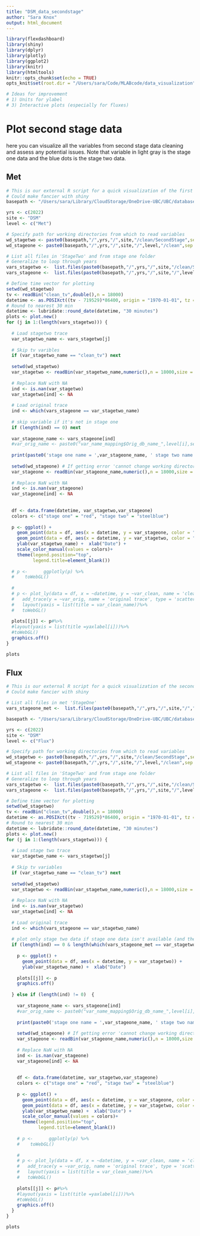 ```yaml
---
title: "DSM_data_secondstage"
author: "Sara Knox"
output: html_document
---
```

<!-- NOTES: 
Need an excel spreadsheet similar to 'name_mapping_DSM.xlsx' to run -->

```r
library(flexdashboard)
library(shiny)
library(dplyr)
library(plotly)
library(ggplot2)
library(knitr)
library(htmltools)
knitr::opts_chunk$set(echo = TRUE)
opts_knit$set(root.dir = "/Users/sara/Code/MLABcode/data_visualization") # Specify directory

# Ideas for improvement
# 1) Units for ylabel
# 3) Interactive plots (especially for fluxes)
```

# Plot second stage data {.tabset}

here you can visualize all the variables from second stage data cleaning and assess any potential issues. Note that variable in light gray is the stage one data and the blue dots is the stage two data.

## Met
```r
# This is our external R script for a quick visualization of the first stage data
# Could make fancier with shiny
basepath <- "/Users/sara/Library/CloudStorage/OneDrive-UBC/UBC/database"

yrs <- c(2022)
site <- "DSM"
level <- c("Met")

# Specify path for working directories from which to read variables
wd_stagetwo <- paste0(basepath,"/",yrs,"/",site,"/clean/SecondStage",sep = "")
wd_stageone <- paste0(basepath,"/",yrs,"/",site,"/",level,"/clean",sep = "")

# List all files in 'StageTwo' and from stage one folder
# Generalize to loop through years
vars_stagetwo <-  list.files(paste0(basepath,"/",yrs,"/",site,"/clean/SecondStage",sep = ""))
vars_stageone <-  list.files(paste0(basepath,"/",yrs,"/",site,"/",level,"/clean",sep = ""))

# Define time vector for plotting
setwd(wd_stagetwo)
tv <- readBin("clean_tv",double(),n = 18000)
datetime <- as.POSIXct((tv - 719529)*86400, origin = "1970-01-01", tz = "UTC")
# Round to nearest 30 min
datetime <- lubridate::round_date(datetime, "30 minutes") 
plots <- plot.new()
for (j in 1:(length(vars_stagetwo))) { 
  
  # Load stagetwo trace
  var_stagetwo_name <- vars_stagetwo[j]
  
  # Skip tv varibles
  if (var_stagetwo_name == "clean_tv") next
  
  setwd(wd_stagetwo)
  var_stagetwo <- readBin(var_stagetwo_name,numeric(),n = 18000,size = 4)
  
  # Replace NaN with NA
  ind <- is.nan(var_stagetwo) 
  var_stagetwo[ind] <- NA
  
  # Load original trace
  ind <- which(vars_stageone == var_stagetwo_name)
  
  # skip variable if it's not in stage one
  if (length(ind) == 0) next
  
  var_stageone_name <- vars_stageone[ind]
  #var_orig_name <- paste0("var_name_mapping$Orig_db_name_",level[i],sep = "")[ind]
  
  print(paste0('stage one name = ',var_stageone_name, ' stage two name = ',var_stagetwo_name ,sep = ''))
  
  setwd(wd_stageone) # If getting error 'cannot change working directory', make sure you are connected to vinimet
  var_stageone <- readBin(var_stageone_name,numeric(),n = 18000,size = 4)
  
  # Replace NaN with NA
  ind <- is.nan(var_stageone) 
  var_stageone[ind] <- NA
  
  
  df <- data.frame(datetime, var_stagetwo,var_stageone)
  colors <- c("stage one" = "red", "stage two" = "steelblue")
  
  p <- ggplot() + 
    geom_point(data = df, aes(x = datetime, y = var_stageone, color = "stage one")) +
    geom_point(data = df, aes(x = datetime, y = var_stagetwo, color = "stage two")) +
    ylab(var_stagetwo_name) +  xlab("Date") +
    scale_color_manual(values = colors)+
    theme(legend.position="top",
          legend.title=element_blank())
  
  # p <-      ggplotly(p) %>%
  #    toWebGL()
  
  # 
  # p <- plot_ly(data = df, x = ~datetime, y = ~var_clean, name = 'clean trace', type = 'scatter', mode = 'markers') %>%
  #   add_trace(y = ~var_orig, name = 'original trace', type = 'scatter', mode = 'markers') %>%
  #   layout(yaxis = list(title = var_clean_name))%>%
  #   toWebGL()
  
  plots[[j]] <- p#%>% 
  #layout(yaxis = list(title =yaxlabel[i]))%>%
  #toWebGL()
  graphics.off()
}
```

```r
plots
```

## Flux
```r
# This is our external R script for a quick visualization of the second stage data
# Could make fancier with shiny

# List all files in met 'StageOne' 
vars_stageone_met <-  list.files(paste0(basepath,"/",yrs,"/",site,"/","Met","/clean",sep = ""))

basepath <- "/Users/sara/Library/CloudStorage/OneDrive-UBC/UBC/database"

yrs <- c(2022)
site <- "DSM"
level <- c("Flux")

# Specify path for working directories from which to read variables
wd_stagetwo <- paste0(basepath,"/",yrs,"/",site,"/clean/SecondStage",sep = "")
wd_stageone <- paste0(basepath,"/",yrs,"/",site,"/",level,"/clean",sep = "")

# List all files in 'StageTwo' and from stage one folder
# Generalize to loop through years
vars_stagetwo <-  list.files(paste0(basepath,"/",yrs,"/",site,"/clean/SecondStage",sep = ""))
vars_stageone <-  list.files(paste0(basepath,"/",yrs,"/",site,"/",level,"/clean",sep = ""))

# Define time vector for plotting
setwd(wd_stagetwo)
tv <- readBin("clean_tv",double(),n = 18000)
datetime <- as.POSIXct((tv - 719529)*86400, origin = "1970-01-01", tz = "UTC")
# Round to nearest 30 min
datetime <- lubridate::round_date(datetime, "30 minutes") 
plots <- plot.new()
for (j in 1:(length(vars_stagetwo))) { 
  
  # Load stage two trace
  var_stagetwo_name <- vars_stagetwo[j]
  
  # Skip tv variables
  if (var_stagetwo_name == "clean_tv") next
  
  setwd(wd_stagetwo)
  var_stagetwo <- readBin(var_stagetwo_name,numeric(),n = 18000,size = 4)
  
  # Replace NaN with NA
  ind <- is.nan(var_stagetwo) 
  var_stagetwo[ind] <- NA
  
  # Load original trace
  ind <- which(vars_stageone == var_stagetwo_name)
  
  # plot only stage two data if stage one data isn't available (and the variable is a flux variable), else plot stage one and stage two data
  if (length(ind) == 0 & length(which(vars_stageone_met == var_stagetwo_name)) == 0) {
    
    p <- ggplot() + 
      geom_point(data = df, aes(x = datetime, y = var_stagetwo)) +
      ylab(var_stagetwo_name) +  xlab("Date") 
    
    plots[[j]] <- p
    graphics.off()
    
  } else if (length(ind) != 0)  {
    
    var_stageone_name <- vars_stageone[ind]
    #var_orig_name <- paste0("var_name_mapping$Orig_db_name_",level[i],sep = "")[ind]
    
    print(paste0('stage one name = ',var_stageone_name, ' stage two name = ',var_stagetwo_name ,sep = ''))
    
    setwd(wd_stageone) # If getting error 'cannot change working directory', make sure you are connected to vinimet
    var_stageone <- readBin(var_stageone_name,numeric(),n = 18000,size = 4)
    
    # Replace NaN with NA
    ind <- is.nan(var_stageone) 
    var_stageone[ind] <- NA
    
    
    df <- data.frame(datetime, var_stagetwo,var_stageone)
    colors <- c("stage one" = "red", "stage two" = "steelblue")
    
    p <- ggplot() + 
      geom_point(data = df, aes(x = datetime, y = var_stageone, color = "stage one")) +
      geom_point(data = df, aes(x = datetime, y = var_stagetwo, color = "stage two")) +
      ylab(var_stagetwo_name) +  xlab("Date") +
      scale_color_manual(values = colors)+
      theme(legend.position="top",
            legend.title=element_blank())
    
    # p <-      ggplotly(p) %>%
    #    toWebGL()
    
    # 
    # p <- plot_ly(data = df, x = ~datetime, y = ~var_clean, name = 'clean trace', type = 'scatter', mode = 'markers') %>%
    #   add_trace(y = ~var_orig, name = 'original trace', type = 'scatter', mode = 'markers') %>%
    #   layout(yaxis = list(title = var_clean_name))%>%
    #   toWebGL()
    
    plots[[j]] <- p#%>% 
    #layout(yaxis = list(title =yaxlabel[i]))%>%
    #toWebGL()
    graphics.off()
  }
}
```

```r
plots
```